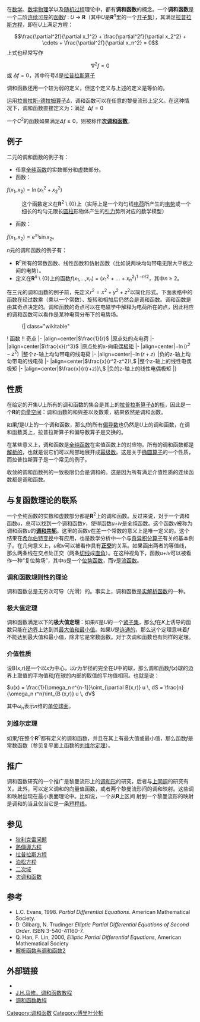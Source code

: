 {{about|数学中的协和函数|音乐中的和声功能|和声功能}}
在[[数学|数学]]、[[数学物理|数学物理]]学以及[[随机过程|随机过程]]理论中，都有'''调和函数'''的概念。一个'''调和函数'''是一个二阶[[导数|连续可导]]的[[函数|函数]]''f'' : ''U'' → '''R'''（其中''U''是'''R'''<sup>''n''</sup>里的一个[[开集|开子集]]），其满足[[拉普拉斯方程|拉普拉斯方程]]，即在''U''上满足方程：

:<math>
\frac{\partial^2f}{\partial x_1^2} +
\frac{\partial^2f}{\partial x_2^2} +
\cdots +
\frac{\partial^2f}{\partial x_n^2} = 0
</math>
上式也经常写作
:<math>\nabla^2 f = 0</math>或<math>\ \Delta f = 0</math>，其中符号<math>\Delta</math>是[[拉普拉斯算子|拉普拉斯算子]]

调和函数还用一个较为弱的定义，但这个定义与上述的定义是等价的。

运用[[拉普拉斯算子|拉普拉斯-德拉姆算子]]<math>\Delta</math>，调和函数可以在任意的黎曼流形上定义。在这种情况下，调和函数直接定义为：满足 
<math>\ \Delta f = 0</math>

一个<math>C^2</math>的函数如果满足<math>\Delta f \ge 0</math>，则被称作'''[[次调和函数|次调和函数]]'''。 

== 例子 ==
二元的调和函数的例子有：
* 任意[[全纯函数|全纯函数]]的实数部分和虚数部分。
* 函数： 
<math>f(x_1, x_2)=\ln(x_1^2+x_2^2)</math>

:这个函数定义在'''R'''<sup>2</sup> \ {0}上（实际上是一个均匀线[[电荷|电荷]]所产生的[[电势|电势]]或一个细长的均匀无限长[[圆柱|圆柱]]形物体产生的[[引力|引力]]势所对应的数学模型）
* 函数：
<math>f(x_1, x_2)=e^{x_1}\sin{x_2}</math>。

''n''元的调和函数的例子有：

*'''R'''<sup>''n''</sup>所有的常数函数、线性函数和仿射函数（比如说两块均匀带电无限大平板之间的电势）。
*定义在'''R'''<sup>''n''</sup> \ {0}上的函数''f''(''x''<sub>1</sub>,...,''x''<sub>''n''</sub>) = (''x''<sub>1</sub><sup>2</sup> + ... + ''x''<sub>''n''</sub><sup>2</sup>)<sup>1 −''n''/2</sup>，其中''n'' ≥ 2。

在三元的调和函数的例子前，先定义<math>r^2=x^2+y^2+z^2</math>以简化形式。下面表格中的函数在经过数乘（乘以一个常数）、旋转和相加后仍然会是调和函数。调和函数是由其奇点决定的。调和函数的奇点可以在电磁学中解释为电荷所在的点，因此相应的调和函数可以看作是某种电荷分布下的电势场。

:{| class="wikitable"
! 函数 !! 奇点
|-
|align=center|<math>\frac{1}{r}</math>
|原点处的点电荷
|-
|align=center|<math>\frac{x}{r^3}</math>
|原点处的x-向[[电偶极矩|电偶极矩]]
|-
|align=center|<math>-\ln(r^2-z^2)\,</math>
|整个z-轴上均匀带电的线电荷
|-
|align=center|<math>-\ln(r+z)\,</math>
|负的z-轴上均匀带电的线电荷
|-
|align=center|<math>\frac{x}{r^2-z^2}\,</math>
|整个z-轴上的线性电偶极矩
|-
|align=center|<math>\frac{x}{r(r+z)}\,</math>
|负的z-轴上的线性电偶极矩
|}

== 性质 ==
在给定的开集''U''上所有的调和函数的集合是其上的[[拉普拉斯算子|拉普拉斯算子]]Δ的[[核_(代数)|核]]，因此是一个'''R'''的[[向量空间|向量空间]]：调和函数的和與差以及数乘，結果依然是调和函数。

如果''f''是''U''上的一个调和函数，那么''f''的所有[[偏导数|偏导数]]也仍然是''U''上的调和函数，在调和函数类上，拉普拉斯算子和偏导数算子是交换的。

在某些意义上，调和函数是[[全纯函数|全纯函数]]在实值函数上的对应物。所有的调和函数都是[[解析函数|解析的]]，也就是说它们可以局部地展开成[[幂级数|幂级数]]。这是关于[[椭圆算子|椭圆算子]]的一个性质，而拉普拉斯算子是一个常见的例子。

收敛的调和函数列的一致极限仍会是调和的。这是因为所有满足介值性质的连续函数都是调和函数。

== 与复函数理论的联系==
一个全纯函数的实数和虚数部分都是'''R'''<sup>2</sup>上的调和函数。反过来说，对于一个调和函数''u''，总可以找到一个调和函数''v''，使得函数''u+iv''是全纯函数。这个函数''v''被称为调和函数''u''的'''[[调和共轭|调和共轭]]'''。这里的函数''v''在差一个常数的意义上是唯一定义的。这个结果在[[希尔伯特变换|希尔伯特变换]]中有应用，也是数学分析中一个与[[奇异积分算子|奇异积分算子]]有关的基本例子。在几何意义上，''u''和''v''可以被看作具有'''[[正交|正交]]'''的关系。如果画出两者的等值线，那么两条线在交点处正交（两条[[切线|切线]]成[[直角|直角]]）。在这种视角下，函数''u+iv''可以被看作一种“复位势场”，其中''u''是一个[[位势轮|位势函数]]，而''v''是[[流函数|流函数]]。

=== 调和函数规则性的理论===
调和函数总是无穷次可导（光滑）的。事实上，调和函数是[[解析函数|实解析函数]]的一种。

=== 极大值定理===
调和函数满足以下的'''极大值定理'''：如果''K''是''U''的一个[[紧集|紧子集]]，那么''f''在''K''上诱导的函数只能在[[边界_(拓扑学)|边界]]上达到其[[最大值和最小值|最大值和最小值]]。如果''U''是[[连通空间|连通的]]，那么这个定理意味着''f''不能达到最大值和最小值，除非它是常数函数。对于次调和函数也有同样的定理。

=== 介值性质 ===
设B(''x'',''r'')是一个以''x''为中心，以''r''为半径的完全在''U''中的球，那么调和函数''f''(''x'')球的边界上取值的平均值和''f''在球的内部的取值的平均值相同。也就是说：

<math>
  u(x) = \frac{1}{\omega_n r^{n-1}}\oint_{\partial B(x,r)} u \, dS
 = \frac{n}{\omega_n r^n}\int_{B (x,r)} u \, dV
</math>

其中<math>\omega_n</math>表示''n''维的[[单位N维球面|单位球面]]。

=== 刘维尔定理 ===
如果''f''在整个'''R'''<sup>''n''</sup>都有定义的调和函数，并且在其上有最大值或最小值，那么函数''f''是常数函数（参见复平面上函数的[[刘维尔定理_(复分析)|刘维尔定理]]）。

==推广==
调和函数研究的一个推广是黎曼流形上的[[调和形|调和形]]的研究，后者与[[上同调|上同调]]的研究有关。此外，可以定义调和的向量值函数，或者两个黎曼流形间的调和映射。这些调和映射出现在最小表面理论中。比如说，一个从'''R'''上区间
射到一个黎曼流形的映射是调和的当且仅当它是一条[[测地线|短程线]]。

==参见==
*[[狄利克雷问题|狄利克雷问题]]
*[[熱傳導方程|熱傳導方程]]
*[[拉普拉斯方程|拉普拉斯方程]]
*[[泊松方程|泊松方程]]
*[[二次域|二次域]]
*[[次调和函数|次调和函数]]

== 参考 ==
* L.C. Evans, 1998. ''Partial Differential Equations''. American Mathematical Society. 
*D. Gilbarg, N. Trudinger ''Elliptic Partial Differential Equations of Second Order''. ISBN 3-540-41160-7.
* Q. Han, F. Lin, 2000, ''Elliptic Partial Differential Equations'', American Mathematical Society
* [https://web.archive.org/web/20141129025210/http://www.jyu.edu.cn/shuxue/math/kecheng/course/fubianhanshu/kejian/22.PPT 解析函数与调和函数][https://web.archive.org/web/20041223191357/http://www.gxtvu.com.cn/eduwest/web_courseware/physics/0135/page/no2/010202.htm 2]

== 外部链接==
* {{MathWorld|urlname=HarmonicFunction|title=调和函数}}
* [https://web.archive.org/web/20070124091631/http://math.fullerton.edu/mathews/c2003/HarmonicFunctionMod.html J.H.马修，调和函数教程]
* [http://www.axler.net/HFT.html 调和函数教程]{{Wayback|url=http://www.axler.net/HFT.html |date=20080514173849 }}

{{Authority control}}
[[Category:调和函数|Category:调和函数]]
[[Category:傅里叶分析|Category:傅里叶分析]]